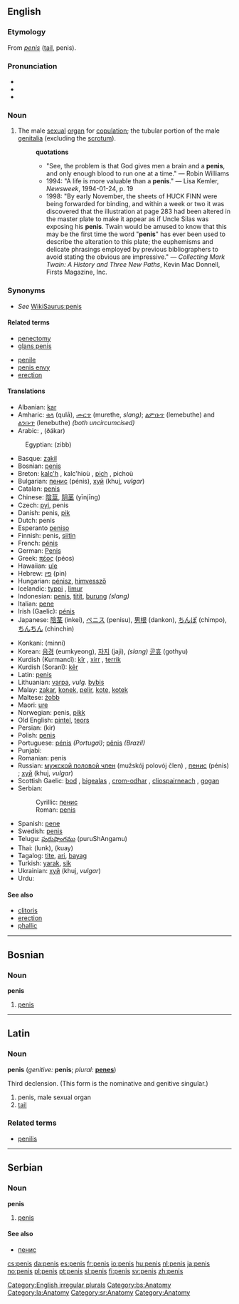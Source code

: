 {{wikipedia}}
==English==

===Etymology===
From {{L.}} ''[[penis#Latin|penis]]'' ([[tail]], penis).

===Pronunciation===
*{{AHD|pē'nis, pē'nəs}}
*{{IPA|/ˈpiːnɪs/, /ˈpiːnəs/}}
*{{SAMPA|/"pi:nIs/, /"pi:n@s/}}

===Noun===
[[Category:English irregular plurals]]
{{en-noun|es|pl2=penes}}

# The male [[sexual]] [[organ]] for [[copulation]]; the tubular portion of the male [[genitalia]] (excluding the [[scrotum]]).
#:'''quotations'''
#:*"See, the problem is that God gives men a brain and a '''penis''', and only enough blood to run one at a time." &mdash; Robin Williams
#:*1994: "A life is more valuable than a '''penis'''." &mdash; Lisa Kemler, ''Newsweek'', 1994-01-24, p. 19
#:*1998: "By early November, the sheets of HUCK FINN were being forwarded for binding, and within a week or two it was discovered that the illustration at page 283 had been altered in the master plate to make it appear as if Uncle Silas was exposing his '''penis'''. Twain would be amused to know that this may be the first time the word "'''penis'''" has ever been used to describe the alteration to this plate; the euphemisms and delicate phrasings employed by previous bibliographers to avoid stating the obvious are impressive." &mdash; ''Collecting Mark Twain: A History and Three New Paths'', Kevin Mac Donnell, Firsts Magazine, Inc.

===Synonyms===
*''See'' [[WikiSaurus:penis]]

====Related terms====
{{top}}
*[[penectomy]]
*[[glans penis]]
{{mid}}
*[[penile]]
*[[penis envy]]
*[[erection]]
{{bottom}}

====Translations====
{{top}}
*Albanian: [[kar]] {{m}}
*Amharic: [[ቁላ]] (qulā), [[ሙርጥ]] (murethe, ''slang)''; [[ልምቡጥ]] (lemebuthe) and [[ልንቡጥ]] (lenebuthe) ''(both uncircumcised)''
*Arabic: {{ARchar|[[قضيب]]}} {{Unicode|(qaɖí:b)}} {{m}}, {{ARchar|[[ذكر]]}} (ðákar) {{m}}
:Egyptian: {{ARchar|[[زب]]}} (zibb)
*Basque: [[zakil]]
*Bosnian: [[penis#Bosnian|penis]] {{m}}
*Breton: [[kalc'h]] {{m}}, kalc'hioù {{p}}, [[pich]] {{m}}, pichoù {{p}}
*Bulgarian: [[пенис]] (pénis), [[хуй]] (khuj, ''vulgar'')
*Catalan: [[penis#Catalan|penis]] {{m}}
*Chinese: [[陰莖]], [[阴茎]] (yīnjīng)
*Czech: [[pyj]], penis
*Danish: penis, [[pik]]
*Dutch: penis {{m}}
*Esperanto [[peniso]]
*Finnish: penis, [[siitin]]
*French: [[pénis]] {{m}}
*German: [[Penis#German|Penis]] {{m}}
*Greek: [[πέος]] (péos) {{n}}
*Hawaiian: [[ule]]
*Hebrew: [[פין]] (pin)
*Hungarian: [[pénisz]], [[himvessző]]
*Icelandic: [[typpi]] {{n}}, [[limur]] {{m}}
*Indonesian: [[penis#Indonesian|penis]], [[titit]], [[burung]] ''(slang)''
*Italian: [[pene]] {{m}}
*Irish (Gaelic): [[pénis]]
*Japanese: [[陰茎]] (inkei), [[ペニス]] (penisu), [[男根]] (dankon), [[ちんぽ]] (chimpo), [[ちんちん]] (chinchin)
{{mid}}
*Konkani: (minni)
*Korean: [[음경]] (eumkyeong), [[자지]] (jaji), ''(slang)'' [[곧휴]] (gothyu)
*Kurdish (Kurmancî): [[kîr]] {{m}}, [[xirr]] {{m}}, [[terrik]] {{m}}
*Kurdish (Soranî): [[kêr]]
*Latin: [[penis#Latin|penis]] {{m}}
*Lithuanian: [[varpa]], ''vulg.'' [[bybis]]
*Malay: [[zakar]], [[konek]], [[pelir]], [[kote]], [[kotek]]
*Maltese: [[żobb]]
*Maori: [[ure]]
*Norwegian: penis, [[pikk]]
*Old English: [[pintel]], [[teors]]
*Persian: {{FAchar|[[کیر]]}} (kir)
*Polish: [[penis]]
*Portuguese: [[pénis]] {{m}} ''(Portugal)''; [[pênis]] {{m}} ''(Brazil)''
*Punjabi: {{URchar|[[لن]]}} {{Unicode|(lun)}} {{m}}
*Romanian: penis {{m}}
*Russian: [[мужской половой член]] (mužskój polovój člen) {{m}}, [[пенис]] (pénis) {{m}}; [[хуй]] (khuj, ''vulgar'')
*Scottish Gaelic: [[bod#Scottish Gaelic|bod]] {{m}}, [[bigealas]] {{m}}, [[crom-odhar]] {{m}}, [[cliospairneach]] {{m}}, [[gogan]] {{m}}
*Serbian:
*:Cyrillic: [[пенис#Serbian|пенис]] {{m}}
*:Roman: [[penis#Serbian|penis]] {{m}}
*Spanish: [[pene]] {{m}}
*Swedish: [[penis#Swedish|penis]] {{m}}
*Telugu: [[పురుషాంగము]] (puruShAngamu)
*Thai: {{THchar|[[ลึงค์]]}} (lunk), {{THchar|[[ควย]]}} (kuay)
*Tagalog: [[tite]], [[ari]], [[bayag]]
*Turkish: [[yarak]], [[sik]]
*Ukrainian: [[хуй]] (khuj, ''vulgar'') {{m}}
*Urdu: {{URchar|[[لند]]}} {{Unicode|(lund, ''vulgar'')}} {{m}}
{{bottom}}

====See also====
*[[clitoris]]
*[[erection]]
*[[phallic]]


----

==Bosnian==

===Noun===
'''penis''' {{m}} {{s}}
#[[penis#English|penis]]
[[Category:bs:Anatomy]]


----
==Latin==

===Noun===
'''penis''' {{m}} (''genitive:'' '''penis'''; ''plural:'' '''[[penes]]''')

Third declension. (This form is the nominative and genitive singular.)

# penis, male sexual organ
# [[tail]]

[[Category:la:Anatomy]]

===Related terms===
*[[penilis]]


----
==Serbian==

===Noun===
'''penis''' {{m}} {{s}}
#[[penis#English|penis]]
====See also====
*[[пенис#Serbian|пенис]]
[[Category:sr:Anatomy]]

[[Category:Anatomy]]

[[cs:penis]]
[[da:penis]]
[[es:penis]]
[[fr:penis]]
[[io:penis]]
[[hu:penis]]
[[nl:penis]]
[[ja:penis]]
[[no:penis]]
[[pl:penis]]
[[pt:penis]]
[[sl:penis]]
[[fi:penis]]
[[sv:penis]]
[[zh:penis]]